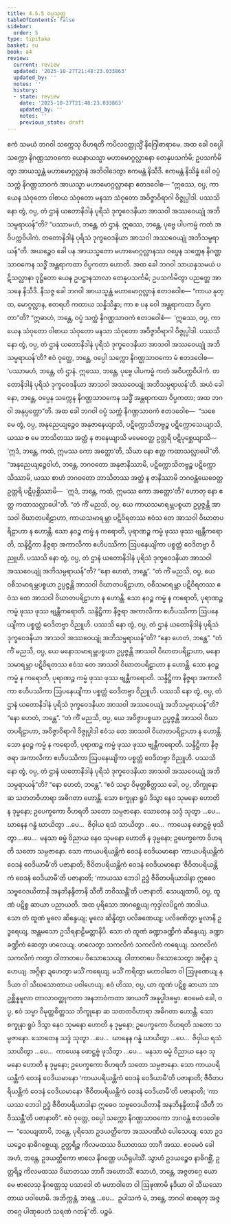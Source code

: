 ```yaml
---
title: 4.5.5 ဝပ္ပသုတ္တ
tableOfContents: false
sidebar:
  order: 5
type: tipitaka
basket: su
book: a4
review:
  current: review
  updated: '2025-10-27T21:48:23.033863'
  updated_by: ''
  notes: ''
  history:
  - state: review
    date: '2025-10-27T21:48:23.033863'
    updated_by: ''
    notes: ''
    previous_state: draft
---
```



<ReviewStatus review={frontmatter.review} showDetails={true} />

<HypothesisAnnotation frontmatter={frontmatter} />

<DynamicBreadcrumb />

<Division number="195" book="a4" e="ch" v="15" p="517">

<Paragraph number="1222" book="a4">
ဧကံ သမယံ ဘဂဝါ သက္ကေသု ဝိဟရတိ ကပိလဝတ္ထုသ္မိံ နိဂြေါဓာရာမေ. အထ ခေါ ဝပ္ပေါ သက္ကော နိဂဏ္ဌသာဝကော ယေနာယသ္မာ မဟာမောဂ္ဂလ္လာနော တေနုပသင်္ကမိ; ဥပသင်္ကမိတွာ အာယသ္မန္တံ မဟာမောဂ္ဂလ္လာနံ အဘိဝါဒေတွာ ဧကမန္တံ နိသီဒိ. ဧကမန္တံ နိသိန္နံ ခေါ ဝပ္ပံ သက္ကံ နိဂဏ္ဌသာဝကံ အာယသ္မာ မဟာမောဂ္ဂလ္လာနော ဧတဒဝေါစ—
</Paragraph>

<Paragraph number="1223" book="a4">
“ဣဓဿ, ဝပ္ပ, ကာယေန သံဝုတော ဝါစာယ သံဝုတော မနသာ သံဝုတော အဝိဇ္ဇာဝိရာဂါ ဝိဇ္ဇုပ္ပါဒါ. ပဿသိ နော တွံ, ဝပ္ပ, တံ ဌာနံ ယတောနိဒါနံ ပုရိသံ ဒုက္ခဝေဒနိယာ အာသဝါ အဿဝေယျုံ အဘိသမ္ပရာယန်”တိ? “ပဿာမဟံ, ဘန္တေ, တံ ဌာနံ. ဣဓဿ, ဘန္တေ, ပုဗ္ဗေ ပါပကမ္မံ ကတံ အဝိပက္ကဝိပါကံ. တတောနိဒါနံ ပုရိသံ ဒုက္ခဝေဒနိယာ အာသဝါ အဿဝေယျုံ အဘိသမ္ပရာယန်”တိ. အယဉ္စေဝ ခေါ ပန အာယသ္မတော မဟာမောဂ္ဂလ္လာနဿ ဝပ္ပေန သက္ကေန နိဂဏ္ဌသာဝကေန သဒ္ဓိံ အန္တရာကထာ ဝိပ္ပကတာ ဟောတိ.
</Paragraph>

<Paragraph number="1224" book="a4">
အထ ခေါ ဘဂဝါ သာယနှသမယံ ပဋိသလ္လာနာ ဝုဋ္ဌိတော ယေန ဥပဋ္ဌာနသာလာ တေနုပသင်္ကမိ; ဥပသင်္ကမိတွာ ပညတ္တေ အာသနေ နိသီဒိ. နိသဇ္ဇ ခေါ ဘဂဝါ အာယသ္မန္တံ မဟာမောဂ္ဂလ္လာနံ ဧတဒဝေါစ—
</Paragraph>

<Paragraph number="1225" book="a4">
“ကာယ နုတ္ထ, မောဂ္ဂလ္လာန, ဧတရဟိ ကထာယ သန္နိသိန္နာ; ကာ စ ပန ဝေါ အန္တရာကထာ ဝိပ္ပကတာ”တိ? “ဣဓာဟံ, ဘန္တေ, ဝပ္ပံ သက္ကံ နိဂဏ္ဌသာဝကံ ဧတဒဝေါစံ—  ‘ဣဓဿ, ဝပ္ပ, ကာယေန သံဝုတော ဝါစာယ သံဝုတော မနသာ သံဝုတော အဝိဇ္ဇာဝိရာဂါ ဝိဇ္ဇုပ္ပါဒါ. ပဿသိ နော တွံ, ဝပ္ပ, တံ ဌာနံ ယတောနိဒါနံ ပုရိသံ ဒုက္ခဝေဒနိယာ အာသဝါ အဿဝေယျုံ အဘိသမ္ပရာယန်’တိ? ဧဝံ ဝုတ္တေ, ဘန္တေ, ဝပ္ပေါ သက္ကော နိဂဏ္ဌသာဝကော မံ ဧတဒဝေါစ—  ‘ပဿာမဟံ, ဘန္တေ, တံ ဌာနံ. ဣဓဿ, ဘန္တေ, ပုဗ္ဗေ ပါပကမ္မံ ကတံ အဝိပက္ကဝိပါကံ. တတောနိဒါနံ ပုရိသံ ဒုက္ခဝေဒနိယာ အာသဝါ အဿဝေယျုံ အဘိသမ္ပရာယန်’တိ. အယံ ခေါ နော, ဘန္တေ, ဝပ္ပေန သက္ကေန နိဂဏ္ဌသာဝကေန သဒ္ဓိံ အန္တရာကထာ ဝိပ္ပကတာ; အထ ဘဂဝါ အနုပ္ပတ္တော”တိ.
</Paragraph>

<Paragraph number="1226" book="a4">
အထ ခေါ ဘဂဝါ ဝပ္ပံ သက္ကံ နိဂဏ္ဌသာဝကံ ဧတဒဝေါစ—  “သစေ မေ တွံ, ဝပ္ပ, အနုညေယျဉ္စေဝ အနုဇာနေယျာသိ, ပဋိက္ကောသိတဗ္ဗဉ္စ ပဋိက္ကောသေယျာသိ, ယဿ စ မေ ဘာသိတဿ အတ္ထံ န ဇာနေယျာသိ မမေဝေတ္ထ ဥတ္တရိ ပဋိပုစ္ဆေယျာသိ—  ‘ဣဒံ, ဘန္တေ, ကထံ, ဣမဿ ကော အတ္ထော’တိ, သိယာ နော ဧတ္ထ ကထာသလ္လာပေါ”တိ. “အနုညေယျဉ္စေဝါဟံ, ဘန္တေ, ဘဂဝတော အနုဇာနိဿာမိ, ပဋိက္ကောသိတဗ္ဗဉ္စ ပဋိက္ကောသိဿာမိ, ယဿ စာဟံ ဘဂဝတော ဘာသိတဿ အတ္ထံ န ဇာနိဿာမိ ဘဂဝန္တံယေဝေတ္ထ ဥတ္တရိ ပဋိပုစ္ဆိဿာမိ—  ‘ဣဒံ, ဘန္တေ, ကထံ, ဣမဿ ကော အတ္ထော’တိ? ဟောတု နော ဧတ္ထ ကထာသလ္လာပေါ”တိ.
</Paragraph>

<Paragraph number="1227" book="a4">
“တံ ကိံ မညသိ, ဝပ္ပ, ယေ ကာယသမာရမ္ဘပစ္စယာ ဥပ္ပဇ္ဇန္တိ အာသဝါ ဝိဃာတပရိဠာဟာ, ကာယသမာရမ္ဘာ ပဋိဝိရတဿ ဧဝံသ တေ အာသဝါ ဝိဃာတပရိဠာဟာ န ဟောန္တိ. သော နဝဉ္စ ကမ္မံ န ကရောတိ, ပုရာဏဉ္စ ကမ္မံ ဖုဿ ဖုဿ ဗျန္တီကရောတိ, သန္ဒိဋ္ဌိကာ နိဇ္ဇရာ အကာလိကာ ဧဟိပဿိကာ ဩပနေယျိကာ ပစ္စတ္တံ ဝေဒိတဗ္ဗာ ဝိညူဟိ. ပဿသိ နော တွံ, ဝပ္ပ, တံ ဌာနံ ယတောနိဒါနံ ပုရိသံ ဒုက္ခဝေဒနိယာ အာသဝါ အဿဝေယျုံ အဘိသမ္ပရာယန်”တိ? “နော ဟေတံ, ဘန္တေ”.
</Paragraph>

<Paragraph number="1228" book="a4">
“တံ ကိံ မညသိ, ဝပ္ပ, ယေ ဝစီသမာရမ္ဘပစ္စယာ ဥပ္ပဇ္ဇန္တိ အာသဝါ ဝိဃာတပရိဠာဟာ, ဝစီသမာရမ္ဘာ ပဋိဝိရတဿ ဧဝံသ တေ အာသဝါ ဝိဃာတပရိဠာဟာ န ဟောန္တိ. သော နဝဉ္စ ကမ္မံ န ကရောတိ, ပုရာဏဉ္စ ကမ္မံ ဖုဿ ဖုဿ ဗျန္တီကရောတိ. သန္ဒိဋ္ဌိကာ နိဇ္ဇရာ အကာလိကာ ဧဟိပဿိကာ ဩပနေယျိကာ ပစ္စတ္တံ ဝေဒိတဗ္ဗာ ဝိညူဟိ. ပဿသိ နော တွံ, ဝပ္ပ, တံ ဌာနံ ယတောနိဒါနံ ပုရိသံ ဒုက္ခဝေဒနိယာ အာသဝါ အဿဝေယျုံ အဘိသမ္ပရာယန်”တိ? “နော ဟေတံ, ဘန္တေ”.
</Paragraph>

<Paragraph number="1229" book="a4">
“တံ ကိံ မညသိ, ဝပ္ပ, ယေ မနောသမာရမ္ဘပစ္စယာ ဥပ္ပဇ္ဇန္တိ အာသဝါ ဝိဃာတပရိဠာဟာ, မနောသမာရမ္ဘာ ပဋိဝိရတဿ ဧဝံသ တေ အာသဝါ ဝိဃာတပရိဠာဟာ န ဟောန္တိ. သော နဝဉ္စ ကမ္မံ န ကရောတိ, ပုရာဏဉ္စ ကမ္မံ ဖုဿ ဖုဿ ဗျန္တီကရောတိ. သန္ဒိဋ္ဌိကာ နိဇ္ဇရာ အကာလိကာ ဧဟိပဿိကာ ဩပနေယျိကာ ပစ္စတ္တံ ဝေဒိတဗ္ဗာ ဝိညူဟိ. ပဿသိ နော တွံ, ဝပ္ပ, တံ ဌာနံ ယတောနိဒါနံ ပုရိသံ ဒုက္ခဝေဒနိယာ အာသဝါ အဿဝေယျုံ အဘိသမ္ပရာယန်”တိ? “နော ဟေတံ, ဘန္တေ”.
</Paragraph>

<Paragraph number="1230" book="a4">
“တံ ကိံ မညသိ, ဝပ္ပ, ယေ အဝိဇ္ဇာပစ္စယာ ဥပ္ပဇ္ဇန္တိ အာသဝါ ဝိဃာတပရိဠာဟာ, အဝိဇ္ဇာဝိရာဂါ ဝိဇ္ဇုပ္ပါဒါ ဧဝံသ တေ အာသဝါ ဝိဃာတပရိဠာဟာ န ဟောန္တိ. သော နဝဉ္စ ကမ္မံ န ကရောတိ, ပုရာဏဉ္စ ကမ္မံ ဖုဿ ဖုဿ ဗျန္တီကရောတိ. သန္ဒိဋ္ဌိကာ နိဇ္ဇရာ အကာလိကာ ဧဟိပဿိကာ ဩပနေယျိကာ ပစ္စတ္တံ ဝေဒိတဗ္ဗာ ဝိညူဟိ. ပဿသိ နော တွံ, ဝပ္ပ, တံ ဌာနံ ယတောနိဒါနံ ပုရိသံ ဒုက္ခဝေဒနိယာ အာသဝါ အဿဝေယျုံ အဘိသမ္ပရာယန်”တိ? “နော ဟေတံ, ဘန္တေ”.
</Paragraph>

<Paragraph number="1231" book="a4">
“ဧဝံ သမ္မာ ဝိမုတ္တစိတ္တဿ ခေါ, ဝပ္ပ, ဘိက္ခုနော ဆ သတတဝိဟာရာ အဓိဂတာ ဟောန္တိ. သော စက္ခုနာ ရူပံ ဒိသွာ နေဝ သုမနော ဟောတိ န ဒုမ္မနော; ဥပေက္ခကော ဝိဟရတိ သတော သမ္ပဇာနော. သောတေန သဒ္ဒံ သုတွာ …ပေ…  ဃာနေန ဂန္ဓံ ဃာယိတွာ …ပေ…  ဇိဝှါယ ရသံ သာယိတွာ …ပေ…  ကာယေန ဖောဋ္ဌဗ္ဗံ ဖုသိတွာ …ပေ…  မနသာ ဓမ္မံ ဝိညာယ နေဝ သုမနော ဟောတိ န ဒုမ္မနော; ဥပေက္ခကော ဝိဟရတိ သတော သမ္ပဇာနော. သော ကာယပရိယန္တိကံ ဝေဒနံ ဝေဒိယမာနော ‘ကာယပရိယန္တိကံ ဝေဒနံ ဝေဒိယာမီ’တိ ပဇာနာတိ; ဇီဝိတပရိယန္တိကံ ဝေဒနံ ဝေဒိယမာနော ‘ဇီဝိတပရိယန္တိကံ ဝေဒနံ ဝေဒိယာမီ’တိ ပဇာနာတိ; ‘ကာယဿ ဘေဒါ ဥဒ္ဓံ ဇီဝိတပရိယာဒါနာ ဣဓေဝ သဗ္ဗဝေဒယိတာနိ အနဘိနန္ဒိတာနိ သီတီ ဘဝိဿန္တီ’တိ ပဇာနာတိ.
</Paragraph>

<Paragraph number="1232" book="a4">
သေယျထာပိ, ဝပ္ပ, ထူဏံ ပဋိစ္စ ဆာယာ ပညာယတိ. အထ ပုရိသော အာဂစ္ဆေယျ ကုဒ္ဒါလပိဋကံ အာဒါယ. သော တံ ထူဏံ မူလေ ဆိန္ဒေယျ; မူလေ ဆိန္ဒိတွာ ပလိခဏေယျ; ပလိခဏိတွာ မူလာနိ ဥဒ္ဓရေယျ, အန္တမသော ဥသီရနာဠိမတ္တာနိပိ. သော တံ ထူဏံ ခဏ္ဍာခဏ္ဍိကံ ဆိန္ဒေယျ. ခဏ္ဍာခဏ္ဍိကံ ဆေတွာ ဖာလေယျ. ဖာလေတွာ သကလိကံ သကလိကံ ကရေယျ. သကလိကံ သကလိကံ ကတွာ ဝါတာတပေ ဝိသောသေယျ. ဝါတာတပေ ဝိသောသေတွာ အဂ္ဂိနာ ဍဟေယျ. အဂ္ဂိနာ ဍဟေတွာ မသိံ ကရေယျ. မသိံ ကရိတွာ မဟာဝါတေ ဝါ ဩဖုဏေယျ နဒိယာ ဝါ သီဃသောတာယ ပဝါဟေယျ. ဧဝံ ဟိဿ, ဝပ္ပ, ယာ ထူဏံ ပဋိစ္စ ဆာယာ သာ ဥစ္ဆိန္နမူလာ တာလာဝတ္ထုကတာ အနဘာဝံကတာ အာယတိံ အနုပ္ပါဒဓမ္မာ.
</Paragraph>

<Paragraph number="1233" book="a4">
ဧဝမေဝံ ခေါ, ဝပ္ပ, ဧဝံ သမ္မာ ဝိမုတ္တစိတ္တဿ ဘိက္ခုနော ဆ သတတဝိဟာရာ အဓိဂတာ ဟောန္တိ. သော စက္ခုနာ ရူပံ ဒိသွာ နေဝ သုမနော ဟောတိ န ဒုမ္မနော; ဥပေက္ခကော ဝိဟရတိ သတော သမ္ပဇာနော. သောတေန သဒ္ဒံ သုတွာ …ပေ…  ဃာနေန ဂန္ဓံ ဃာယိတွာ …ပေ…  ဇိဝှါယ ရသံ သာယိတွာ …ပေ…  ကာယေန ဖောဋ္ဌဗ္ဗံ ဖုသိတွာ …ပေ…  မနသာ ဓမ္မံ ဝိညာယ နေဝ သုမနော ဟောတိ န ဒုမ္မနော; ဥပေက္ခကော ဝိဟရတိ သတော သမ္ပဇာနော. သော ကာယပရိယန္တိကံ ဝေဒနံ ဝေဒိယမာနော ‘ကာယပရိယန္တိကံ ဝေဒနံ ဝေဒိယာမီ’တိ ပဇာနာတိ; ဇီဝိတပရိယန္တိကံ ဝေဒနံ ဝေဒိယမာနော ‘ဇီဝိတပရိယန္တိကံ ဝေဒနံ ဝေဒိယာမီ’တိ ပဇာနာတိ; ‘ကာယဿ ဘေဒါ ဥဒ္ဓံ ဇီဝိတပရိယာဒါနာ ဣဓေဝ သဗ္ဗဝေဒယိတာနိ အနဘိနန္ဒိတာနိ သီတီ ဘဝိဿန္တီ’တိ ပဇာနာတိ”.
</Paragraph>

<Paragraph number="1234" book="a4">
ဧဝံ ဝုတ္တေ, ဝပ္ပေါ သက္ကော နိဂဏ္ဌသာဝကော ဘဂဝန္တံ ဧတဒဝေါစ—  “သေယျထာပိ, ဘန္တေ, ပုရိသော ဥဒယတ္ထိကော အဿပဏိယံ ပေါသေယျ. သော ဥဒယဉ္စေဝ နာဓိဂစ္ဆေယျ, ဥတ္တရိဉ္စ ကိလမထဿ ဝိဃာတဿ ဘာဂီ အဿ. ဧဝမေဝံ ခေါ အဟံ, ဘန္တေ, ဥဒယတ္ထိကော ဗာလေ နိဂဏ္ဌေ ပယိရုပါသိံ. သွာဟံ ဥဒယဉ္စေဝ နာဓိဂစ္ဆိံ, ဥတ္တရိဉ္စ ကိလမထဿ ဝိဃာတဿ ဘာဂီ အဟောသိံ. ဧသာဟံ, ဘန္တေ, အဇ္ဇတဂ္ဂေ ယော မေ ဗာလေသု နိဂဏ္ဌေသု ပသာဒေါ တံ မဟာဝါတေ ဝါ ဩဖုဏာမိ နဒိယာ ဝါ သီဃသောတာယ ပဝါဟေမိ. အဘိက္ကန္တံ, ဘန္တေ …ပေ…  ဥပါသကံ မံ, ဘန္တေ, ဘဂဝါ ဓာရေတု အဇ္ဇတဂ္ဂေ ပါဏုပေတံ သရဏံ ဂတန်”တိ.

</Paragraph>
</Division>

<Paragraph number="1235" type="center" book="a4">
ပဉ္စမံ.
</Paragraph>